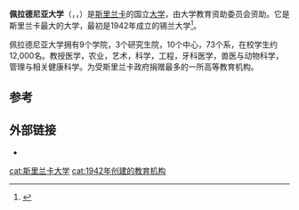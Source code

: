 {{Coord|7|15|15|N|80|35|48|E|type:edu |display=title}}
{{Infobox university
| Name = 佩拉德尼亚大学
| motto = 知识是所有人的眼睛
| Established = '''1942''' 锡兰大学<br />'''1972'''斯里兰卡大学,  佩拉德尼亚校区<br />'''1978''' 佩拉德尼亚大学
| chancellor = [[教授|教授]] P.W. Epasinghe
| vice_chancellor = [[教授|教授]] Upul B.Dissanayake
| faculty = 731
| staff = 2,973
| students = 11,065 
| undergrad = 9,605 
| postgrad = 1,440 
| country = [[斯里兰卡|斯里兰卡]]
| city = [[佩拉德尼亚|佩拉德尼亚]]
| athletics = 30
| Colors = {{legend striped|Maroon|Gold|[[金色|金色]] & [[Maroon|Maroon]]}}
| website = {{url|www.pdn.ac.lk}}
}}

'''佩拉德尼亚大学'''（{{lang-si|පේරාදෙණිය විශ්ව විද්‍යාලය}}，{{lang-ta|பேராதனைப் பல்கலைக்கழகம்}}，{{lang-en|University of Peradeniya}}）是[[斯里兰卡|斯里兰卡]]的国立[[大学|大学]]，由大学教育资助委员会资助。它是斯里兰卡最大的大学，最初是1942年成立的锡兰大学<ref>{{Cite book|title=“一带一路”沿线国家贸易投融资环境 第1册 Trade, investment and financing environment in the countries along the belt road|last=宋慧中主编|first=|publisher=北京：中国金融出版社|year=2016.12|isbn=978-7-5049-8759-4|location=|pages=176}}</ref>。

佩拉德尼亚大学拥有9个学院，3个研究生院，10个中心，73个系，在校学生约12,000名。教授医学，农业，艺术，科学，工程，牙科医学，兽医与动物科学，管理与相关健康科学。为受斯里兰卡政府捐赠最多的一所高等教育机构。

==参考==
{{reflist}}

==外部链接==
*{{official}}

{{normdaten}}

[[cat:斯里兰卡大学|cat:斯里兰卡大学]]
[[cat:1942年创建的教育机构|cat:1942年创建的教育机构]]
{{univ-stub}}